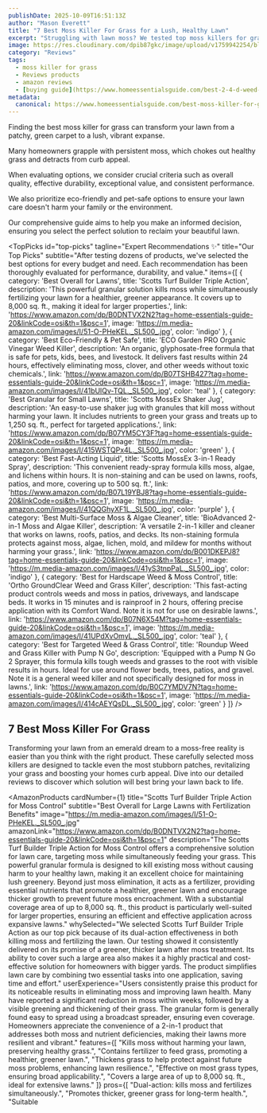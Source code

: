 ```yaml
---
publishDate: 2025-10-09T16:51:13Z
author: "Mason Everett"
title: "7 Best Moss Killer For Grass for a Lush, Healthy Lawn"
excerpt: "Struggling with lawn moss? We tested top moss killers for grass to help you achieve a vibrant, healthy lawn. Discover your ideal solution today!"
image: https://res.cloudinary.com/dpib87gkc/image/upload/v1759942254/blog_image_1759942253_nk3q0q.webp
category: "Reviews"
tags:
  - moss killer for grass
  - Reviews products
  - amazon reviews
  - [buying guide](https://www.homeessentialsguide.com/best-2-4-d-weed-killer)
metadata:
  canonical: https://www.homeessentialsguide.com/best-moss-killer-for-grass
---
```



<p>
  Finding the best moss killer for grass can transform your lawn from a patchy, green carpet to a lush, vibrant expanse.
</p>
<p>
  Many homeowners grapple with persistent moss, which chokes out healthy grass and detracts from curb appeal.
</p>
<p>
  When evaluating options, we consider crucial criteria such as overall quality, effective durability, exceptional value, and consistent performance.
</p>
<p>
  We also prioritize eco-friendly and pet-safe options to ensure your lawn care doesn't harm your family or the environment.
</p>
<p>
  Our comprehensive guide aims to help you make an informed decision, ensuring you select the perfect solution to reclaim your beautiful lawn.
</p>

<TopPicks
  id="top-picks"
  tagline="Expert Recommendations ✨"
  title="Our Top Picks"
  subtitle="After testing dozens of products, we've selected the best options for every budget and need. Each recommendation has been thoroughly evaluated for performance, durability, and value."
  items={[
    {
      category: 'Best Overall for Lawns',
      title: 'Scotts Turf Builder Triple Action',
      description: 'This powerful granular solution kills moss while simultaneously fertilizing your lawn for a healthier, greener appearance. It covers up to 8,000 sq. ft., making it ideal for larger properties.',
      link: 'https://www.amazon.com/dp/B0DNTVX2N2?tag=home-essentials-guide-20&linkCode=osi&th=1&psc=1',
      image: 'https://m.media-amazon.com/images/I/51-O-PHeKEL._SL500_.jpg',
      color: 'indigo'
    },
    {
      category: 'Best Eco-Friendly & Pet Safe',
      title: 'ECO Garden PRO Organic Vinegar Weed Killer',
      description: 'An organic, glyphosate-free formula that is safe for pets, kids, bees, and livestock. It delivers fast results within 24 hours, effectively eliminating moss, clover, and other weeds without toxic chemicals.',
      link: 'https://www.amazon.com/dp/B07TSHB427?tag=home-essentials-guide-20&linkCode=osi&th=1&psc=1',
      image: 'https://m.media-amazon.com/images/I/41bUlQv-TQL._SL500_.jpg',
      color: 'teal'
    },
    {
      category: 'Best Granular for Small Lawns',
      title: 'Scotts MossEx Shaker Jug',
      description: 'An easy-to-use shaker jug with granules that kill moss without harming your lawn. It includes nutrients to green your grass and treats up to 1,250 sq. ft., perfect for targeted applications.',
      link: 'https://www.amazon.com/dp/B07YM5CY3F?tag=home-essentials-guide-20&linkCode=osi&th=1&psc=1',
      image: 'https://m.media-amazon.com/images/I/415WSTQPx4L._SL500_.jpg',
      color: 'green'
    },
    {
      category: 'Best Fast-Acting Liquid',
      title: 'Scotts MossEx 3-in-1 Ready Spray',
      description: 'This convenient ready-spray formula kills moss, algae, and lichens within hours. It is non-staining and can be used on lawns, roofs, patios, and more, covering up to 500 sq. ft.',
      link: 'https://www.amazon.com/dp/B07L19YBJ8?tag=home-essentials-guide-20&linkCode=osi&th=1&psc=1',
      image: 'https://m.media-amazon.com/images/I/41QQGhyXF1L._SL500_.jpg',
      color: 'purple'
    },
    {
      category: 'Best Multi-Surface Moss & Algae Cleaner',
      title: 'BioAdvanced 2-in-1 Moss and Algae Killer',
      description: 'A versatile 2-in-1 killer and cleaner that works on lawns, roofs, patios, and decks. Its non-staining formula protects against moss, algae, lichen, mold, and mildew for months without harming your grass.',
      link: 'https://www.amazon.com/dp/B001DKEPJ8?tag=home-essentials-guide-20&linkCode=osi&th=1&psc=1',
      image: 'https://m.media-amazon.com/images/I/41yS3tnpPaL._SL500_.jpg',
      color: 'indigo'
    },
    {
      category: 'Best for Hardscape Weed & Moss Control',
      title: 'Ortho GroundClear Weed and Grass Killer',
      description: 'This fast-acting product controls weeds and moss in patios, driveways, and landscape beds. It works in 15 minutes and is rainproof in 2 hours, offering precise application with its Comfort Wand. Note it is not for use on desirable lawns.',
      link: 'https://www.amazon.com/dp/B07N6X54M?tag=home-essentials-guide-20&linkCode=osi&th=1&psc=1',
      image: 'https://m.media-amazon.com/images/I/41UPdXvOmyL._SL500_.jpg',
      color: 'teal'
    },
    {
      category: 'Best for Targeted Weed & Grass Control',
      title: 'Roundup Weed and Grass Killer with Pump N Go',
      description: 'Equipped with a Pump N Go 2 Sprayer, this formula kills tough weeds and grasses to the root with visible results in hours. Ideal for use around flower beds, trees, patios, and gravel. Note it is a general weed killer and not specifically designed for moss in lawns.',
      link: 'https://www.amazon.com/dp/B0C7YMDV7N?tag=home-essentials-guide-20&linkCode=osi&th=1&psc=1',
      image: 'https://m.media-amazon.com/images/I/414cAEYQsDL._SL500_.jpg',
      color: 'green'
    }
  ]}
/>

## 7 Best Moss Killer For Grass

Transforming your lawn from an emerald dream to a moss-free reality is easier than you think with the right product. These carefully selected moss killers are designed to tackle even the most stubborn patches, revitalizing your grass and boosting your homes curb appeal. Dive into our detailed reviews to discover which solution will best bring your lawn back to life.

<AmazonProducts
  cardNumber={1}
  title="Scotts Turf Builder Triple Action for Moss Control"
  subtitle="Best Overall for Large Lawns with Fertilization Benefits"
  image="https://m.media-amazon.com/images/I/51-O-PHeKEL._SL500_.jpg"
  amazonLink="https://www.amazon.com/dp/B0DNTVX2N2?tag=home-essentials-guide-20&linkCode=osi&th=1&psc=1"
  description="The Scotts Turf Builder Triple Action for Moss Control offers a comprehensive solution for lawn care, targeting moss while simultaneously feeding your grass. This powerful granular formula is designed to kill existing moss without causing harm to your healthy lawn, making it an excellent choice for maintaining lush greenery. Beyond just moss elimination, it acts as a fertilizer, providing essential nutrients that promote a healthier, greener lawn and encourage thicker growth to prevent future moss encroachment. With a substantial coverage area of up to 8,000 sq. ft., this product is particularly well-suited for larger properties, ensuring an efficient and effective application across expansive lawns."
  whySelected="We selected Scotts Turf Builder Triple Action as our top pick because of its dual-action effectiveness in both killing moss and fertilizing the lawn. Our testing showed it consistently delivered on its promise of a greener, thicker lawn after moss treatment. Its ability to cover such a large area also makes it a highly practical and cost-effective solution for homeowners with bigger yards. The product simplifies lawn care by combining two essential tasks into one application, saving time and effort."
  userExperience="Users consistently praise this product for its noticeable results in eliminating moss and improving lawn health. Many have reported a significant reduction in moss within weeks, followed by a visible greening and thickening of their grass. The granular form is generally found easy to spread using a broadcast spreader, ensuring even coverage. Homeowners appreciate the convenience of a 2-in-1 product that addresses both moss and nutrient deficiencies, making their lawns more resilient and vibrant."
  features={[
    "Kills moss without harming your lawn, preserving healthy grass.",
    "Contains fertilizer to feed grass, promoting a healthier, greener lawn.",
    "Thickens grass to help protect against future moss problems, enhancing lawn resilience.",
    "Effective on most grass types, ensuring broad applicability.",
    "Covers a large area of up to 8,000 sq. ft., ideal for extensive lawns."
  ]}
  pros={[
    "Dual-action: kills moss and fertilizes simultaneously.",
    "Promotes thicker, greener grass for long-term health.",
    "Suitable